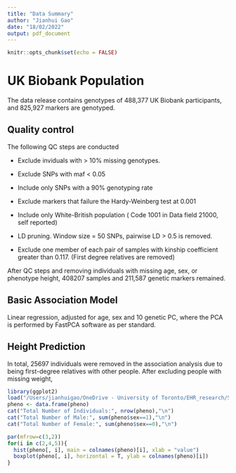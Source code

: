 ```yaml
---
title: "Data Summary"
author: "Jianhui Gao"
date: "18/02/2022"
output: pdf_document
---
```


```r
knitr::opts_chunk$set(echo = FALSE)
```

# UK Biobank Population

The data release contains genotypes of 488,377 UK Biobank participants, and 825,927 markers are genotyped.

## Quality control

The following QC steps are conducted

-   Exclude inviduals with \> 10% missing genotypes.

-   Exclude SNPs with maf \< 0.05

-   Include only SNPs with a 90% genotyping rate

-   Exclude markers that failure the Hardy-Weinberg test at 0.001

-   Include only White-British population ( Code 1001 in Data field 21000, self reported)

-   LD pruning. Window size = 50 SNPs, pairwise LD \> 0.5 is removed.

-   Exclude one member of each pair of samples with kinship coefficient greater than 0.117. (First degree relatives are removed)

After QC steps and removing individuals with missing age, sex, or phenotype height, 408207 samples and 211,587 genetic markers remained.

## Basic Association Model

Linear regression, adjusted for age, sex and 10 genetic PC, where the PCA is performed by FastPCA software as per standard.

## Height Prediction
In total, 25697 individuals were removed in the association analysis due to being first-degree relatives with other people. After excluding people with missing weight, 
```r
library(ggplot2)
load("/Users/jianhuigao/OneDrive - University of Toronto/EHR_research/SyntheticSurrogateAnalysis/Data/height_prediction.RData")
pheno <- data.frame(pheno)
cat("Total Number of Individuals:", nrow(pheno),"\n")
cat("Total Number of Male:", sum(pheno$sex==1),"\n")
cat("Total Number of Female:", sum(pheno$sex==0),"\n")
```

```r
par(mfrow=c(3,2))
for(i in c(2,4,5)){
  hist(pheno[, i], main = colnames(pheno)[i], xlab = "value")
  boxplot(pheno[, i], horizontal = T, ylab = colnames(pheno)[i])
}
```
